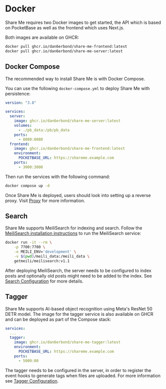 
# Docker

Share Me requires two Docker images to get started, the API which is based on PocketBase as well as the frontend which uses Next.js.

Both images are available on GHCR:

```bash
docker pull ghcr.io/dan6erbond/share-me-frontend:latest
docker pull ghcr.io/dan6erbond/share-me-server:latest
```

## Docker Compose

The recommended way to install Share Me is with Docker Compose.

You can use the following `docker-compose.yml` to deploy Share Me with persistence:

```yml
version: "3.8"

services:
  server:
    image: ghcr.io/dan6erbond/share-me-server:latest
    volumes:
      - ./pb_data:/pb/pb_data
    ports:
      - 8080:8080
  frontend:
    image: ghcr.io/dan6erbond/share-me-frontend:latest
    environment:
      POCKETBASE_URL: https://shareme.example.com
    ports:
      - 3000:3000
```

Then run the services with the following command:

```bash
docker compose up -d
```

Once Share Me is deployed, users should look into setting up a reverse proxy. Visit [Proxy](/installation/proxy) for more information.

## Search

Share Me supports MeiliSearch for indexing and search. Follow the [MeiliSearch installation instructions](https://www.meilisearch.com/docs/learn/getting_started/installation) to run the MeiliSearch service:

```bash
docker run -it --rm \
    -p 7700:7700 \
    -e MEILI_ENV='development' \
    -v $(pwd)/meili_data:/meili_data \
    getmeili/meilisearch:v1.1
```

After deploying MeiliSearch, the server needs to be configured to index posts and optionally old posts might need to be added to the index. See [Search Configuration](/configuration/search) for more details.

## Tagger

Share Me supports AI-based object recognition using Meta's ResNet 50 DETR model. The image for the tagger service is also available on GHCR and can be deployed as part of the Compose stack:

```yml
services:
  ...
  tagger:
    image: ghcr.io/dan6erbond/share-me-tagger:latest
    environment:
      POCKETBASE_URL: https://shareme.example.com
    ports:
      - 5000:80
```

The tagger needs to be configured in the server, in order to register the event hooks to generate tags when files are uploaded. For more information see [Tagger Configuration](/configuration/tagger).


